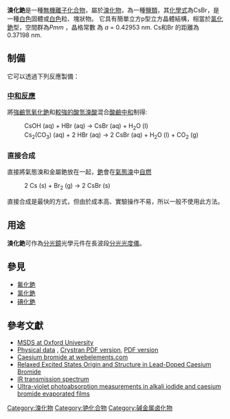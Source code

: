 {{chembox
| verifiedrevid = 401939356
| ImageFile = Caesium-bromide-3D-ionic.png
| ImageSize = 200px
| ImageFile2 = Cesium bromide.jpg
| IUPACName = Caesium bromide
| OtherNames = 溴化銫
| Section1 = {{Chembox Identifiers
| ChemSpiderID_Ref = {{chemspidercite|correct|chemspider}}
| ChemSpiderID = 22994
| SMILES = [Cs+].[Br-]
| InChIKey = LYQFWZFBNBDLEO-REWHXWOFAA
| StdInChI_Ref = {{stdinchicite|correct|chemspider}}
| StdInChI = 1S/BrH.Cs/h1H;/q;+1/p-1
| StdInChIKey_Ref = {{stdinchicite|correct|chemspider}}
| StdInChIKey = LYQFWZFBNBDLEO-UHFFFAOYSA-M
| CASNo = 7787-69-1
|    CASNo_Ref = {{cascite|correct|CAS}}
|   EINECS = 232-130-0
|   PubChem = 24592
|   InChI = 1/BrH.Cs/h1H;/q;+1/p-1
  }}
| Section2 = {{Chembox Properties
|   Formula = CsBr
|   MolarMass = 212.81 g/mol
|   Appearance = 白色固體
|   Density = 4.44 g/cm<sup>3</sup>, 固態
|   MeltingPt = 636 °C
|   BoilingPt = 1300 °C
|   Solubility = 1062 g/L (15 °C)<br/>1243 g/L (25 °C)
  }}
| Section3 = {{Chembox Structure
|   CrystalStruct = [[氯化銫|CsCl]]
|   Coordination = 8–8
  }}
| Section4 = {{Chembox Hazards
|   EUIndex = 沒列明
|   RPhrases = 
|   SPhrases = 
|   FlashPt = 不可燃
  }}
| Section8 = {{Chembox Related
|   OtherAnions = [[氟化銫|氟化銫]],<br/>[[氯化銫|氯化銫]],<br/>[[碘化銫|碘化銫]]
|   OtherCations = [[溴化鋰|溴化鋰]],<br/>[[溴化鈉|溴化鈉]]<br/>[[溴化鉀|溴化鉀]]<br/>[[溴化銣|溴化銣]]
  }}
}}

'''溴化銫'''是一種[[無機化合物|無機]][[離子化合物|離子化合物]]，屬於[[溴化物|溴化物]]，為一種[[鹽類|鹽類]]，其[[化學式|化學式]]為CsBr，是一種[[白色|白色]]固體或[[白色|白色]]粒、塊狀物。 它具有簡單立方p型立方晶體結構，相當於[[氯化銫|氯化銫]]型，空間群為''Pm{{overline|3}}m'' ，晶格常數 為 ''a'' = 0.42953 nm. Cs和Br 的距離為0.37198 nm.

== 制備 ==
它可以透過下列反應製備：
===[[中和反應|中和反應]]===
將[[強鹼|強鹼]][[氫氧化銫|氫氧化銫]]和[[強酸|較強的酸]][[氫溴酸|氫溴酸]]混合[[酸鹼中和|酸鹼中和]]制得:
: CsOH (aq) + HBr (aq) → CsBr (aq) + H<sub>2</sub>O (l)
: Cs<sub>2</sub>(CO<sub>3</sub>) (aq) + 2 HBr (aq) → 2 CsBr (aq) + H<sub>2</sub>O (l) + CO<sub>2</sub> (g)

===直接合成===
直接將氣態溴和金屬銫放在一起，[[銫|銫]]會在[[氣態|氣態]][[溴|溴]]中[[燃燒|自燃]]
: 2 Cs (s) + Br<sub>2</sub> (g) → 2 CsBr (s)
直接合成是最快的方式，但由於成本高、實驗操作不易，所以一般不使用此方法。

== 用途 ==
'''溴化銫'''可作為[[分光鏡|分光鏡]]光學元件在長波段[[分光技術|分光光度儀]]。

== 參見==
* [[氟化銫|氟化銫]]
* [[氯化銫|氯化銫]]
* [[碘化銫|碘化銫]]

== 參考文獻 ==
* [http://physchem.ox.ac.uk/MSDS/CA/caesium_bromide.html MSDS at Oxford University] {{Wayback|url=http://physchem.ox.ac.uk/MSDS/CA/caesium_bromide.html |date=20071017044744 }}
* [http://www.crystran.co.uk/caesium-bromide-csbr.htm Physical data] {{Wayback|url=http://www.crystran.co.uk/caesium-bromide-csbr.htm |date=20121218002818 }}, [http://www.crystran.co.uk/getfile.php?file=104 Crystran PDF version]{{dead link|date=2018年1月 |bot=InternetArchiveBot |fix-attempted=yes }}, [https://web.archive.org/web/20110725094400/http://wonwoosystem.co.kr/product/crystran/pdf/Caesium_Bromide(CsBr).pdf PDF version]
* [http://www.webelements.com/webelements/compounds/text/Cs/Br1Cs1-7787691.html Caesium bromide at webelements.com] {{Wayback|url=http://www.webelements.com/webelements/compounds/text/Cs/Br1Cs1-7787691.html |date=20080512005804 }}
* [http://www3.interscience.wiley.com/cgi-bin/abstract/76509521/ABSTRACT?CRETRY=1&SRETRY=0 Relaxed Excited States Origin and Structure in Lead-Doped Caesium Bromide]{{Dead link|date=2019年4月 |bot=InternetArchiveBot |fix-attempted=yes }}
* [https://web.archive.org/web/20070927230133/http://www.korth.de/transmiss/csbr.htm IR transmission spectrum]
* [http://doc.cern.ch/tmp/convert_SCAN-9806049.pdf Ultra-violet photoabsorption measurements in alkali iodide and caesium bromide evaporated films]

{{銫化合物}}
{{溴化物}}
[[Category:溴化物|Category:溴化物]]
[[Category:铯化合物|Category:铯化合物]]
[[Category:碱金属卤化物|Category:碱金属卤化物]]